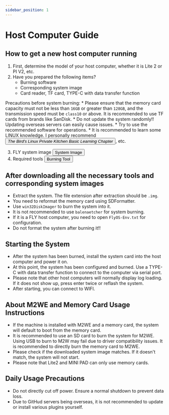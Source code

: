 ```yaml
---
sidebar_position: 1
---
```


# Host Computer Guide

## How to get a new host computer running

1. First, determine the model of your host computer, whether it is Lite 2 or PI V2, etc.
2. Have you prepared the following items?
    * Burning software
    * Corresponding system image
    * Card reader, TF card, TYPE-C with data transfer function

Precautions before system burning:
    * Please ensure that the memory card capacity must not be less than `16GB` or greater than `128GB`, and the transmission speed must be `class10` or above. It is recommended to use TF cards from brands like SanDisk.
    * Do not update the system randomly!! Updating overseas servers can easily cause issues.
    * Try to use the recommended software for operations.
    * It is recommended to learn some LINUX knowledge. I personally recommend <Button variant="contained" disableElevation href="https://item.jd.com/12443890.html">*The Bird's Linux Private Kitchen Basic Learning Chapter*</Button>, etc.

3. FLY system image <Button variant="contained" disableElevation href="/docs/category/系统镜像">System Image</Button>
4. Required tools <Button variant="contained" disableElevation href="/docs/ResDownload/auxiliary_software/">Burning Tool</Button>

## After downloading all the necessary tools and corresponding system images

  * Extract the system. The file extension after extraction should be `.img`.
  * You need to reformat the memory card using SDFormatter.
  * Use `win32DiskImager` to burn the system into it.
  * It is not recommended to use `balenaetcher` for system burning.
  * If it is a FLY host computer, you need to open `FlyOS-Env.txt` for configuration.
  * Do not format the system after burning it!!

## Starting the System

  * After the system has been burned, install the system card into the host computer and power it on.
  * At this point, the system has been configured and burned. Use a TYPE-C with data transfer function to connect to the computer via serial port.
  * Please note that other host computers will normally display log loading. If it does not show up, press enter twice or reflash the system.
  * After starting, you can connect to WIFI.

## About M2WE and Memory Card Usage Instructions

  * If the machine is installed with M2WE and a memory card, the system will default to boot from the memory card.
  * It is recommended to use an SD card to burn the system for M2WE. Using USB to burn to M2W may fail due to driver compatibility issues. It is recommended to directly burn the memory card to M2WE.
  * Please check if the downloaded system image matches. If it doesn't match, the system will not start.
  * Please note that Lite2 and MINI PAD can only use memory cards.

## Daily Usage Precautions

  * Do not directly cut off power. Ensure a normal shutdown to prevent data loss.
  * Due to GitHud servers being overseas, it is not recommended to update or install various plugins yourself.